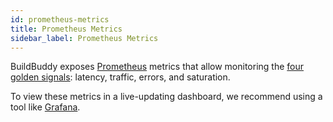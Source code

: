 ```yaml
---
id: prometheus-metrics
title: Prometheus Metrics
sidebar_label: Prometheus Metrics
---
```



BuildBuddy exposes [Prometheus](https://prometheus.io) metrics that allow monitoring the
[four golden signals](https://landing.google.com/sre/sre-book/chapters/monitoring-distributed-systems/):
latency, traffic, errors, and saturation.

To view these metrics in a live-updating dashboard, we recommend using a tool
like [Grafana](https://grafana.com).

<Metrics />

